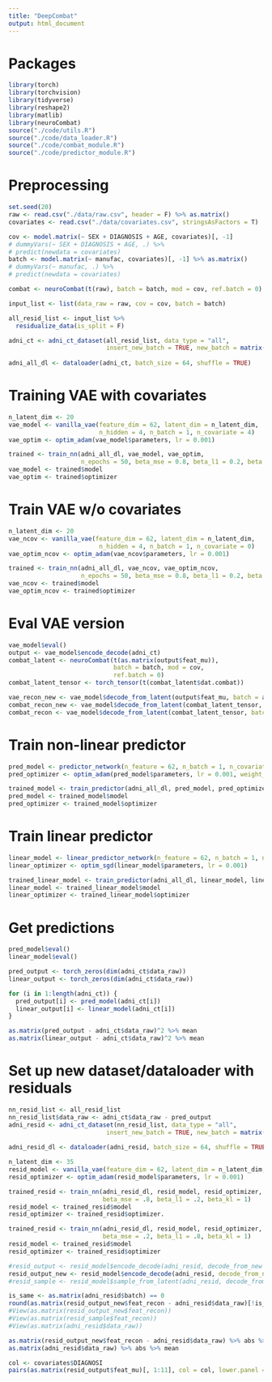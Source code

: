 ```yaml
---
title: "DeepCombat"
output: html_document
---
```


# Packages
```r
library(torch)
library(torchvision)
library(tidyverse)
library(reshape2)
library(matlib)
library(neuroCombat)
source("./code/utils.R")
source("./code/data_loader.R")
source("./code/combat_module.R")
source("./code/predictor_module.R")
```

# Preprocessing
```r
set.seed(20)
raw <- read.csv("./data/raw.csv", header = F) %>% as.matrix()
covariates <- read.csv("./data/covariates.csv", stringsAsFactors = T)

cov <- model.matrix(~ SEX + DIAGNOSIS + AGE, covariates)[, -1]
# dummyVars(~ SEX + DIAGNOSIS + AGE, .) %>% 
# predict(newdata = covariates)
batch <- model.matrix(~ manufac, covariates)[, -1] %>% as.matrix()
# dummyVars(~ manufac, .) %>% 
# predict(newdata = covariates)

combat <- neuroCombat(t(raw), batch = batch, mod = cov, ref.batch = 0)

input_list <- list(data_raw = raw, cov = cov, batch = batch)

all_resid_list <- input_list %>% 
  residualize_data(is_split = F)

adni_ct <- adni_ct_dataset(all_resid_list, data_type = "all", 
                           insert_new_batch = TRUE, new_batch = matrix(0, nrow = nrow(raw),
                                                                             ncol = 1))
adni_all_dl <- dataloader(adni_ct, batch_size = 64, shuffle = TRUE)
```

# Training VAE with covariates
```r
n_latent_dim <- 20
vae_model <- vanilla_vae(feature_dim = 62, latent_dim = n_latent_dim, 
                         n_hidden = 4, n_batch = 1, n_covariate = 4)
vae_optim <- optim_adam(vae_model$parameters, lr = 0.001)

trained <- train_nn(adni_all_dl, vae_model, vae_optim, 
                    n_epochs = 50, beta_mse = 0.8, beta_l1 = 0.2, beta = 1)
vae_model <- trained$model
vae_optim <- trained$optimizer
```

# Train VAE w/o covariates
```r
n_latent_dim <- 20
vae_ncov <- vanilla_vae(feature_dim = 62, latent_dim = n_latent_dim, 
                         n_hidden = 4, n_batch = 1, n_covariate = 0)
vae_optim_ncov <- optim_adam(vae_ncov$parameters, lr = 0.001)

trained <- train_nn(adni_all_dl, vae_ncov, vae_optim_ncov, 
                    n_epochs = 50, beta_mse = 0.8, beta_l1 = 0.2, beta = 1)
vae_ncov <- trained$model
vae_optim_ncov <- trained$optimizer
```

# Eval VAE version
```r
vae_model$eval()
output <- vae_model$encode_decode(adni_ct)
combat_latent <- neuroCombat(t(as.matrix(output$feat_mu)), 
                             batch = batch, mod = cov, 
                             ref.batch = 0)
combat_latent_tensor <- torch_tensor(t(combat_latent$dat.combat))

vae_recon_new <- vae_model$decode_from_latent(output$feat_mu, batch = adni_ct$new_batch)
combat_recon_new <- vae_model$decode_from_latent(combat_latent_tensor, batch = adni_ct$new_batch)
combat_recon <- vae_model$decode_from_latent(combat_latent_tensor, batch = adni_ct$batch)
```

# Train non-linear predictor
```r
pred_model <- predictor_network(n_feature = 62, n_batch = 1, n_covariate = 4, dropout_rate = 0)
pred_optimizer <- optim_adam(pred_model$parameters, lr = 0.001, weight_decay = 0)

trained_model <- train_predictor(adni_all_dl, pred_model, pred_optimizer, n_epochs = 20)
pred_model <- trained_model$model
pred_optimizer <- trained_model$optimizer
```

# Train linear predictor
```r
linear_model <- linear_predictor_network(n_feature = 62, n_batch = 1, n_covariate = 4)
linear_optimizer <- optim_sgd(linear_model$parameters, lr = 0.001)

trained_linear_model <- train_predictor(adni_all_dl, linear_model, linear_optimizer, n_epochs = 10)
linear_model <- trained_linear_model$model
linear_optimizer <- trained_linear_model$optimizer
```

# Get predictions
```r
pred_model$eval()
linear_model$eval()

pred_output <- torch_zeros(dim(adni_ct$data_raw))
linear_output <- torch_zeros(dim(adni_ct$data_raw))

for (i in 1:length(adni_ct)) {
  pred_output[i] <- pred_model(adni_ct[i])
  linear_output[i] <- linear_model(adni_ct[i])
}

as.matrix(pred_output - adni_ct$data_raw)^2 %>% mean
as.matrix(linear_output - adni_ct$data_raw)^2 %>% mean
```

# Set up new dataset/dataloader with residuals
```r
nn_resid_list <- all_resid_list
nn_resid_list$data_raw <- adni_ct$data_raw - pred_output
adni_resid <- adni_ct_dataset(nn_resid_list, data_type = "all", 
                           insert_new_batch = TRUE, new_batch = matrix(0, nrow = nrow(raw),
                                                                             ncol = 1))
adni_resid_dl <- dataloader(adni_resid, batch_size = 64, shuffle = TRUE)

n_latent_dim <- 35
resid_model <- vanilla_vae(feature_dim = 62, latent_dim = n_latent_dim, n_hidden = 3, n_batch = 1, n_covariate = 4, inject_decoder = TRUE)
resid_optimizer <- optim_adam(resid_model$parameters, lr = 0.001)

trained_resid <- train_nn(adni_resid_dl, resid_model, resid_optimizer, n_epochs = 15, 
                          beta_mse = .8, beta_l1 = .2, beta_kl = 1)
resid_model <- trained_resid$model
resid_optimizer <- trained_resid$optimizer.

trained_resid <- train_nn(adni_resid_dl, resid_model, resid_optimizer, n_epochs = 15, 
                          beta_mse = .2, beta_l1 = .8, beta_kl = 1)
resid_model <- trained_resid$model
resid_optimizer <- trained_resid$optimizer

#resid_output <- resid_model$encode_decode(adni_resid, decode_from_new = FALSE)
resid_output_new <- resid_model$encode_decode(adni_resid, decode_from_new = TRUE)
#resid_sample <- resid_model$sample_from_latent(adni_resid, decode_from_new = TRUE, n_samples = 100)

is_same <- as.matrix(adni_resid$batch) == 0
round(as.matrix(resid_output_new$feat_recon - adni_resid$data_raw)[!is_same], 3)
#View(as.matrix(resid_output_new$feat_recon))
#View(as.matrix(resid_sample$feat_recon))
#View(as.matrix(adni_resid$data_raw))

as.matrix(resid_output_new$feat_recon - adni_resid$data_raw) %>% abs %>% mean
as.matrix(adni_resid$data_raw) %>% abs %>% mean
```

```r
col <- covariates$DIAGNOSI
pairs(as.matrix(resid_output$feat_mu)[, 1:11], col = col, lower.panel = NULL)
```



